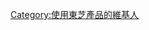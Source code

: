 {{Userbox
  |border-c = #000000
  |border-s = 1
  |id-c     = #FFFFFF
  |id-s     = 12
  |id-fc    = #000000
  |info-c   = red
  |info-s   = 9
  |info-fc  = #FFFFFF
  |id       = [[File:Toshiba logo.svg|40px]]
  |info     = 這個用戶使用[[東芝]]的產品。
  |nocat    = {{{nocat|使用東芝產品的維基人}}}
}}
<includeonly>[[Category:使用東芝產品的維基人]]</includeonly>